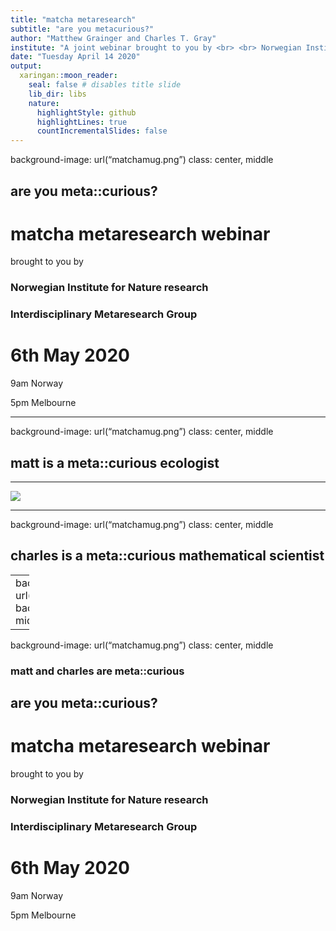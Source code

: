 ```yaml
---
title: "matcha metaresearch"
subtitle: "are you metacurious?"
author: "Matthew Grainger and Charles T. Gray"
institute: "A joint webinar brought to you by <br> <br> Norwegian Institute for Nature Research <br> Interdisciplinary Metaresearch Group"
date: "Tuesday April 14 2020"
output:
  xaringan::moon_reader:
    seal: false # disables title slide
    lib_dir: libs
    nature:
      highlightStyle: github
      highlightLines: true
      countIncrementalSlides: false
---
```


background-image: url("matchamug.png")
class: center, middle

## are you meta::curious?

# matcha metaresearch webinar

brought to you by

### Norwegian Institute for Nature research

### Interdisciplinary Metaresearch Group

# 6th May 2020

9am Norway

5pm Melbourne

---

background-image: url("matchamug.png") 
class: center, middle

## matt is a meta::curious ecologist


---
 

![](logo1.png)

---

background-image: url("matchamug.png")
class: center, middle

## charles is a meta::curious mathematical scientist

---
background-image: url("repliCATS_PROJECT_logo_RGB.png")
background-size: 80%
class: center, middle

---

background-image: url("matchamug.png")
class: center, middle

### matt and charles are meta::curious

## are you meta::curious?

# matcha metaresearch webinar

brought to you by

### Norwegian Institute for Nature research

### Interdisciplinary Metaresearch Group

# 6th May 2020

9am Norway

5pm Melbourne
